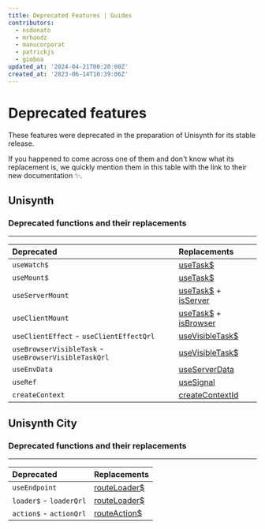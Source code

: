 ```yaml
---
title: Deprecated Features | Guides
contributors:
  - nsdonato
  - mrhoodz
  - manucorporat
  - patrickjs
  - gioboa
updated_at: '2024-04-21T00:20:00Z'
created_at: '2023-06-14T10:39:06Z'
---
```


# Deprecated features

These features were deprecated in the preparation of Unisynth for its stable release.

If you happened to come across one of them and don't know what its replacement is, we quickly mention them in this table with the link to their new documentation ✨.

## Unisynth

### Deprecated functions and their replacements

----

| Deprecated   | Replacements     |
| :-------- | :-------
| `useWatch$` | [useTask$](https://unisynth.dev/docs/components/tasks/#usetask) |
| `useMount$` | [useTask$](https://unisynth.dev/docs/components/tasks/#usetask) |
| `useServerMount` | [useTask$](https://unisynth.dev/docs/components/tasks/#usetask) + [isServer](https://unisynth.dev/docs/guides/unisynth-nutshell/#isbrowser-&-isserver-conditionals)
| `useClientMount` | [useTask$](https://unisynth.dev/docs/components/tasks/#usetask) + [isBrowser](https://unisynth.dev/docs/guides/unisynth-nutshell/#isbrowser-&-isserver-conditionals)
| `useClientEffect` - `useClientEffectQrl` | [useVisibleTask$](https://unisynth.dev/docs/components/tasks/#usevisibletask) |
| `useBrowserVisibleTask` - `useBrowserVisibleTaskQrl` | [useVisibleTask$](https://unisynth.dev/docs/components/tasks/#usevisibletask) |
| `useEnvData` | [useServerData](https://unisynth.dev/api/unisynth/#useserverdata) |
| `useRef` | [useSignal](https://unisynth.dev/docs/components/state/#usesignal) |
| `createContext` | [createContextId](https://unisynth.dev/docs/components/context/#createcontextid) |

## Unisynth City

### Deprecated functions and their replacements
----

| Deprecated   | Replacements
| :-------- | :-------
| `useEndpoint ` | [routeLoader$](https://unisynth.dev/docs/route-loader/#routeloader)
| `loader$` - `loaderQrl` | [routeLoader$](https://unisynth.dev/docs/route-loader/#routeloader)
| `action$` - `actionQrl`  | [routeAction$](https://unisynth.dev/docs/action/#routeaction)
